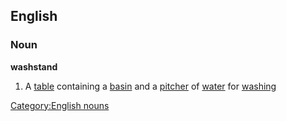 ==English==
===Noun===
'''washstand'''
#A [[table]] containing a [[basin]] and a [[pitcher]] of [[water]] for [[washing]]
[[Category:English nouns]]